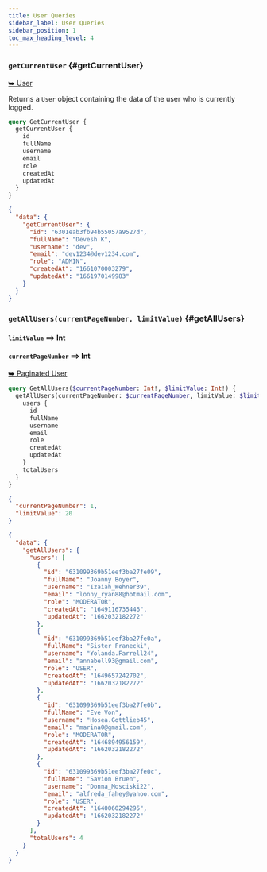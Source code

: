 ```yaml
---
title: User Queries
sidebar_label: User Queries
sidebar_position: 1
toc_max_heading_level: 4
---
```



### `getCurrentUser` {#getCurrentUser}

<a className='response' href='../schema/user-schema#userSchema'>
  ⮩ User
</a>

Returns a `User` object containing the data of the user who is currently logged.

<Tabs>
  <TabItem value='operation' label='Operation' default>

```graphql
query GetCurrentUser {
  getCurrentUser {
    id
    fullName
    username
    email
    role
    createdAt
    updatedAt
  }
}
```

  </TabItem>

  <TabItem value='response' label='Response'>

```json
{
  "data": {
    "getCurrentUser": {
      "id": "6301eab3fb94b55057a9527d",
      "fullName": "Devesh K",
      "username": "dev",
      "email": "dev1234@dev1234.com",
      "role": "ADMIN",
      "createdAt": "1661070003279",
      "updatedAt": "1661970149983"
    }
  }
}
```

  </TabItem>
</Tabs>

### `getAllUsers(currentPageNumber, limitValue)` {#getAllUsers}

#### `limitValue` ⟹ Int

#### `currentPageNumber` ⟹ Int

<a className='response' href='../inputs-and-responses/user#paginatedUser'>
  ⮩ Paginated User
</a>

<Tabs>
  <TabItem value='operation' label='Operation' default>

```graphql
query GetAllUsers($currentPageNumber: Int!, $limitValue: Int!) {
  getAllUsers(currentPageNumber: $currentPageNumber, limitValue: $limitValue) {
    users {
      id
      fullName
      username
      email
      role
      createdAt
      updatedAt
    }
    totalUsers
  }
}
```

  </TabItem>

  <TabItem value='variables' label='Variables' default>

```json
{
  "currentPageNumber": 1,
  "limitValue": 20
}
```

  </TabItem>

  <TabItem value='response' label='Response'>

```json
{
  "data": {
    "getAllUsers": {
      "users": [
        {
          "id": "631099369b51eef3ba27fe09",
          "fullName": "Joanny Boyer",
          "username": "Izaiah_Wehner39",
          "email": "lonny_ryan88@hotmail.com",
          "role": "MODERATOR",
          "createdAt": "1649116735446",
          "updatedAt": "1662032182272"
        },
        {
          "id": "631099369b51eef3ba27fe0a",
          "fullName": "Sister Franecki",
          "username": "Yolanda.Farrell24",
          "email": "annabell93@gmail.com",
          "role": "USER",
          "createdAt": "1649657242702",
          "updatedAt": "1662032182272"
        },
        {
          "id": "631099369b51eef3ba27fe0b",
          "fullName": "Eve Von",
          "username": "Hosea.Gottlieb45",
          "email": "marina0@gmail.com",
          "role": "MODERATOR",
          "createdAt": "1646894956159",
          "updatedAt": "1662032182272"
        },
        {
          "id": "631099369b51eef3ba27fe0c",
          "fullName": "Savion Bruen",
          "username": "Donna_Mosciski22",
          "email": "alfreda_fahey@yahoo.com",
          "role": "USER",
          "createdAt": "1640060294295",
          "updatedAt": "1662032182272"
        }
      ],
      "totalUsers": 4
    }
  }
}
```

  </TabItem>
</Tabs>
